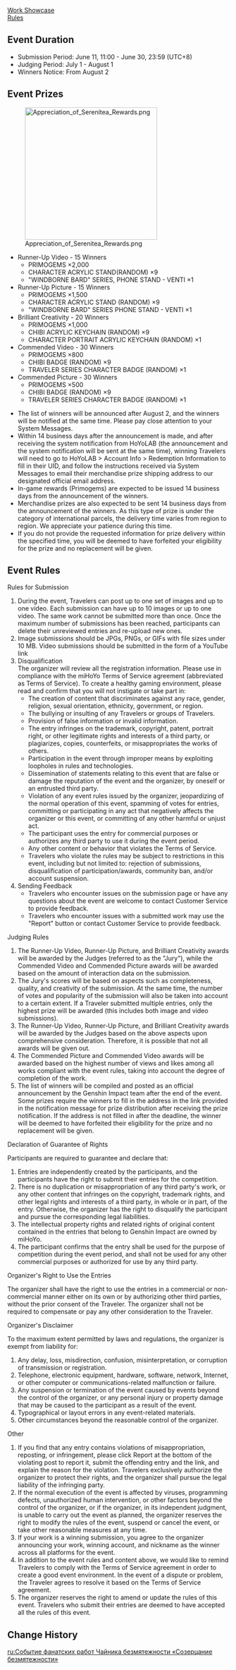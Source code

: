 {{Event
|name              = "Appreciation of Serenitea" Serenitea Pot Submission Contest
|image             = Appreciation of Serenitea Serenitea Pot Submission Contest.png
|type              = Web
|type2             = Submission
|time_known        = yes
|time_start        = 2021-06-11 11:00:00
|time_start_offset = GMT+8
|time_end          = 2021-06-30 23:59:59
|time_end_offset   = GMT+8
|link              = https://webstatic-sea.mihoyo.com/ys/event/e20210520-homeland/sea.html
}}

[https://www.hoyolab.com/exhibition/21 Work Showcase]<br />
[https://www.hoyolab.com/contribution/21 Rules]

==Event Duration==
*Submission Period: June 11, 11:00 - June 30, 23:59 (UTC+8)
*Judging Period: July 1 - August 1
*Winners Notice: From August 2

==Event Prizes==
[[File:Appreciation of Serenitea Rewards.png|300px|thumb|right]]
*Runner-Up Video - 15 Winners
**PRIMOGEMS ×2,000
**CHARACTER ACRYLIC STAND(RANDOM) ×9
**"WINDBORNE BARD" SERIES, PHONE STAND - VENTI ×1
*Runner-Up Picture - 15 Winners
**PRIMOGEMS ×1,500
**CHARACTER ACRYLIC STAND (RANDOM) ×9
**"WINDBORNE BARD" SERIES PHONE STAND - VENTI ×1
*Brilliant Creativity - 20 Winners
**PRIMOGEMS ×1,000
**CHIBI ACRYLIC KEYCHAIN (RANDOM) ×9
**CHARACTER PORTRAIT ACRYLIC KEYCHAIN (RANDOM) ×1
*Commended Video - 30 Winners
**PRIMOGEMS ×800
**CHIBI BADGE (RANDOM) ×9
**TRAVELER SERIES CHARACTER BADGE (RANDOM) ×1
*Commended Picture - 30 Winners
**PRIMOGEMS ×500
**CHIBI BADGE (RANDOM) ×9
**TRAVELER SERIES CHARACTER BADGE (RANDOM) ×1

*The list of winners will be announced after August 2, and the winners will be notified at the same time. Please pay close attention to your System Messages.
*Within 14 business days after the announcement is made, and after receiving the system notification from HoYoLAB (the announcement and the system notification will be sent at the same time), winning Travelers will need to go to HoYoLAB > Account Info > Redemption Information to fill in their UID, and follow the instructions received via System Messages to email their merchandise prize shipping address to our designated official email address.
*In-game rewards (Primogems) are expected to be issued 14 business days from the announcement of the winners.
*Merchandise prizes are also expected to be sent 14 business days from the announcement of the winners. As this type of prize is under the category of international parcels, the delivery time varies from region to region. We appreciate your patience during this time.
*If you do not provide the requested information for prize delivery within the specified time, you will be deemed to have forfeited your eligibility for the prize and no replacement will be given.

==Event Rules==
;Rules for Submission
#During the event, Travelers can post up to one set of images and up to one video. Each submission can have up to 10 images or up to one video. The same work cannot be submitted more than once. Once the maximum number of submissions has been reached, participants can delete their unreviewed entries and re-upload new ones.
#Image submissions should be JPGs, PNGs, or GIFs with file sizes under 10 MB. Video submissions should be submitted in the form of a YouTube link
#Disqualification<br />The organizer will review all the registration information. Please use in compliance with the miHoYo Terms of Service agreement (abbreviated as Terms of Service). To create a healthy gaming environment, please read and confirm that you will not instigate or take part in:
#*The creation of content that discriminates against any race, gender, religion, sexual orientation, ethnicity, government, or region.
#*The bullying or insulting of any Travelers or groups of Travelers.
#*Provision of false information or invalid information.
#*The entry infringes on the trademark, copyright, patent, portrait right, or other legitimate rights and interests of a third party, or plagiarizes, copies, counterfeits, or misappropriates the works of others.
#*Participation in the event through improper means by exploiting loopholes in rules and technologies.
#*Dissemination of statements relating to this event that are false or damage the reputation of the event and the organizer, by oneself or an entrusted third party.
#*Violation of any event rules issued by the organizer, jeopardizing of the normal operation of this event, spamming of votes for entries, committing or participating in any act that negatively affects the organizer or this event, or committing of any other harmful or unjust act.
#*The participant uses the entry for commercial purposes or authorizes any third party to use it during the event period.
#*Any other content or behavior that violates the Terms of Service.
#*Travelers who violate the rules may be subject to restrictions in this event, including but not limited to: rejection of submissions, disqualification of participation/awards, community ban, and/or account suspension.
#Sending Feedback
#*Travelers who encounter issues on the submission page or have any questions about the event are welcome to contact Customer Service to provide feedback.
#*Travelers who encounter issues with a submitted work may use the "Report" button or contact Customer Service to provide feedback.
;Judging Rules
#The Runner-Up Video, Runner-Up Picture, and Brilliant Creativity awards will be awarded by the Judges (referred to as the "Jury"), while the Commended Video and Commended Picture awards will be awarded based on the amount of interaction data on the submission.
#The Jury's scores will be based on aspects such as completeness, quality, and creativity of the submission. At the same time, the number of votes and popularity of the submission will also be taken into account to a certain extent. If a Traveler submitted multiple entries, only the highest prize will be awarded (this includes both image and video submissions).
#The Runner-Up Video, Runner-Up Picture, and Brilliant Creativity awards will be awarded by the Judges based on the above aspects upon comprehensive consideration. Therefore, it is possible that not all awards will be given out.
#The Commended Picture and Commended Video awards will be awarded based on the highest number of views and likes among all works compliant with the event rules, taking into account the degree of completion of the work.
#The list of winners will be compiled and posted as an official announcement by the Genshin Impact team after the end of the event. Some prizes require the winners to fill in the address in the link provided in the notification message for prize distribution after receiving the prize notification. If the address is not filled in after the deadline, the winner will be deemed to have forfeited their eligibility for the prize and no replacement will be given.
;Declaration of Guarantee of Rights
Participants are required to guarantee and declare that:
#Entries are independently created by the participants, and the participants have the right to submit their entries for the competition.
#There is no duplication or misappropriation of any third party's work, or any other content that infringes on the copyright, trademark rights, and other legal rights and interests of a third party, in whole or in part, of the entry. Otherwise, the organizer has the right to disqualify the participant and pursue the corresponding legal liabilities.
#The intellectual property rights and related rights of original content contained in the entries that belong to Genshin Impact are owned by miHoYo.
#The participant confirms that the entry shall be used for the purpose of competition during the event period, and shall not be used for any other commercial purposes or authorized for use by any third party.
;Organizer's Right to Use the Entries
The organizer shall have the right to use the entries in a commercial or non-commercial manner either on its own or by authorizing other third parties, without the prior consent of the Traveler. The organizer shall not be required to compensate or pay any other consideration to the Traveler.

;Organizer's Disclaimer
To the maximum extent permitted by laws and regulations, the organizer is exempt from liability for:
#Any delay, loss, misdirection, confusion, misinterpretation, or corruption of transmission or registration.
#Telephone, electronic equipment, hardware, software, network, Internet, or other computer or communications-related malfunction or failure.
#Any suspension or termination of the event caused by events beyond the control of the organizer, or any personal injury or property damage that may be caused to the participant as a result of the event.
#Typographical or layout errors in any event-related materials.
#Other circumstances beyond the reasonable control of the organizer.
;Other
#If you find that any entry contains violations of misappropriation, reposting, or infringement, please click Report at the bottom of the violating post to report it, submit the offending entry and the link, and explain the reason for the violation. Travelers exclusively authorize the organizer to protect their rights, and the organizer shall pursue the legal liability of the infringing party.
#If the normal execution of the event is affected by viruses, programming defects, unauthorized human intervention, or other factors beyond the control of the organizer, or if the organizer, in its independent judgment, is unable to carry out the event as planned, the organizer reserves the right to modify the rules of the event, suspend or cancel the event, or take other reasonable measures at any time.
#If your work is a winning submission, you agree to the organizer announcing your work, winning account, and nickname as the winner across all platforms for the event.
#In addition to the event rules and content above, we would like to remind Travelers to comply with the Terms of Service agreement in order to create a good event environment. In the event of a dispute or problem, the Traveler agrees to resolve it based on the Terms of Service agreement.
#The organizer reserves the right to amend or update the rules of this event. Travelers who submit their entries are deemed to have accepted all the rules of this event.

==Change History==
{{Change History|1.6}}

[[ru:Событие фанатских работ Чайника безмятежности «Созерцание безмятежности»]]